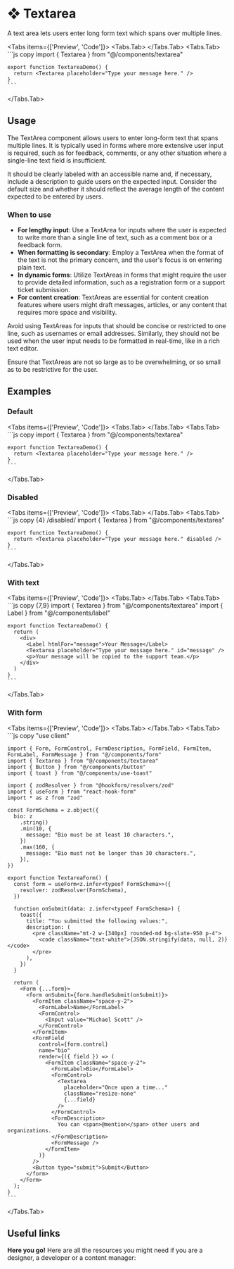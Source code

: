 
# ❖ Textarea

A text area lets users enter long form text which spans over multiple lines.

<Tabs items={['Preview', 'Code']}>
  <Tabs.Tab>
    <TextareaPreview />
  </Tabs.Tab>
  <Tabs.Tab>
    ```js copy 
    import { Textarea } from "@/components/textarea"
    
    export function TextareaDemo() {
      return <Textarea placeholder="Type your message here." />
    }
    ```
  </Tabs.Tab>
</Tabs>


## Usage

The TextArea component allows users to enter long-form text that spans multiple lines. It is typically used in forms where more extensive user input is required, such as for feedback, comments, or any other situation where a single-line text field is insufficient.

It should be clearly labeled with an accessible name and, if necessary, include a description to guide users on the expected input. Consider the default size and whether it should reflect the average length of the content expected to be entered by users.

### When to use
- **For lengthy input**: Use a TextArea for inputs where the user is expected to write more than a single line of text, such as a comment box or a feedback form.
- **When formatting is secondary**: Employ a TextArea when the format of the text is not the primary concern, and the user's focus is on entering plain text.
- **In dynamic forms**: Utilize TextAreas in forms that might require the user to provide detailed information, such as a registration form or a support ticket submission.
- **For content creation**: TextAreas are essential for content creation features where users might draft messages, articles, or any content that requires more space and visibility.

Avoid using TextAreas for inputs that should be concise or restricted to one line, such as usernames or email addresses. Similarly, they should not be used when the user input needs to be formatted in real-time, like in a rich text editor. 

Ensure that TextAreas are not so large as to be overwhelming, or so small as to be restrictive for the user.


## Examples

### Default
<Tabs items={['Preview', 'Code']}>
  <Tabs.Tab>
    <TextareaDefault />
  </Tabs.Tab>
  <Tabs.Tab>
    ```js copy
    import { Textarea } from "@/components/textarea"
    
    export function TextareaDemo() {
      return <Textarea placeholder="Type your message here." />
    }
    ```
  </Tabs.Tab>
</Tabs>

### Disabled
<Tabs items={['Preview', 'Code']}>
  <Tabs.Tab>
    <TextareaDisabled />
  </Tabs.Tab>
  <Tabs.Tab>
    ```js copy {4} /disabled/
    import { Textarea } from "@/components/textarea"
    
    export function TextareaDemo() {
      return <Textarea placeholder="Type your message here." disabled />
    }
    ```
  </Tabs.Tab>
</Tabs>

### With text
<Tabs items={['Preview', 'Code']}>
  <Tabs.Tab>
    <TextareaWithText />
  </Tabs.Tab>
  <Tabs.Tab>
    ```js copy {7,9}
    import { Textarea } from "@/components/textarea"
    import { Label } from "@/components/label"
    
    export function TextareaDemo() {
      return (
        <div>
          <Label htmlFor="message">Your Message</Label>
          <Textarea placeholder="Type your message here." id="message" />
          <p>Your message will be copied to the support team.</p>
        </div>
      )
    }
    ```
  </Tabs.Tab>
</Tabs>

### With form
<Tabs items={['Preview', 'Code']}>
  <Tabs.Tab>
    <TextareaWithForm />
  </Tabs.Tab>
  <Tabs.Tab>
    ```js copy 
    "use client"

    import { Form, FormControl, FormDescription, FormField, FormItem, FormLabel, FormMessage } from "@/components/form"
    import { Textarea } from "@/components/textarea"
    import { Button } from "@/components/button"
    import { toast } from "@/components/use-toast"

    import { zodResolver } from "@hookform/resolvers/zod"
    import { useForm } from "react-hook-form"
    import * as z from "zod"
    
    const FormSchema = z.object({
      bio: z
        .string()
        .min(10, {
          message: "Bio must be at least 10 characters.",
        })
        .max(160, {
          message: "Bio must not be longer than 30 characters.",
        }),
    })
    
    export function TextareaForm() {
      const form = useForm<z.infer<typeof FormSchema>>({
        resolver: zodResolver(FormSchema),
      })
    
      function onSubmit(data: z.infer<typeof FormSchema>) {
        toast({
          title: "You submitted the following values:",
          description: (
            <pre className="mt-2 w-[340px] rounded-md bg-slate-950 p-4">
              <code className="text-white">{JSON.stringify(data, null, 2)}</code>
            </pre>
          ),
        })
      }
    
      return (
        <Form {...form}>
          <form onSubmit={form.handleSubmit(onSubmit)}>
            <FormItem className="space-y-2">
              <FormLabel>Name</FormLabel>
              <FormControl>
                <Input value="Michael Scott" />
              </FormControl>
            </FormItem>
            <FormField
              control={form.control}
              name="bio"
              render={({ field }) => (
                <FormItem className="space-y-2">
                  <FormLabel>Bio</FormLabel>
                  <FormControl>
                    <Textarea
                      placeholder="Once upon a time..."
                      className="resize-none"
                      {...field}
                    />
                  </FormControl>
                  <FormDescription>
                    You can <span>@mention</span> other users and organizations.
                  </FormDescription>
                  <FormMessage />
                </FormItem>
              )}
            />
            <Button type="submit">Submit</Button>
          </form>
        </Form>
      );
    }
    ```
  </Tabs.Tab>
</Tabs>


## Useful links

**Here you go!** Here are all the resources you might need if you are a designer, a developer or a content manager:

<Cards className='mt-8'>
  <Card
    title="🤖 Storybook"
    href="https://main--653e613f4feb85c1b6467ba7.chromatic.com/?path=/docs/components-textarea--documentation"
  />
  <Card
    title="🪄 Figma"
    href="https://www.figma.com/file/acdO58jx9zgGfkKu6htrx2/%F0%9F%94%B5-Fusillo-Design-System?type=design&node-id=540%3A8883&mode=design&t=ADS6PLdzJ7eQkKd7-1"
  />
</Cards>